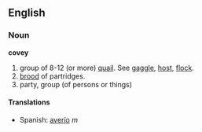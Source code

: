 ==English==
===Noun===
'''covey'''

#group of 8-12 (or more) [[quail]].  See [[gaggle]], [[host]], [[flock]].
#[[brood]] of partridges.
#party, group (of persons or things)

====Translations====
*Spanish: [[averío]] ''m''